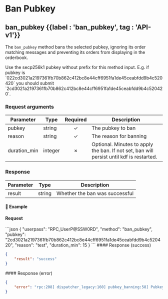 
# Ban Pubkey

## ban\_pubkey {{label : 'ban_pubkey', tag : 'API-v1'}}

The `ban_pubkey` method bans the selected pubkey, ignoring its order matching messages and preventing its orders from displaying in the orderbook.

<Note>
  Use the secp256k1 pubkey without prefix for this method input. E.g. if pubkey is `022cd3021a2197361fb70b862c412bc8e44cff6951fa1de45ceabfdd9b4c520420` you should submit `2cd3021a2197361fb70b862c412bc8e44cff6951fa1de45ceabfdd9b4c520420`.
</Note>

### Request arguments

| Parameter     | Type    | Required | Description                                                                              |
| ------------- | ------- | :------: | ---------------------------------------------------------------------------------------- |
| pubkey        | string  |     ✓    | The pubkey to ban                                                                        |
| reason        | string  |     ✓    | The reason for banning                                                                   |
| duration\_min | integer |     ✗    | Optional. Minutes to apply the ban. If not set, ban will persist until kdf is restarted. |

### Response

| Parameter | Type   | Description                    |
| --------- | ------ | ------------------------------ |
| result    | string | Whether the ban was successful |

#### 📌 Example

#### Request

<CodeGroup title="ban_pubkey" tag="POST" label="ban_pubkey" mm2MethodDecorate="true">
  ```json
  {
    "userpass": "RPC_UserP@SSW0RD",
    "method": "ban_pubkey",
    "pubkey": "2cd3021a2197361fb70b862c412bc8e44cff6951fa1de45ceabfdd9b4c520420",
    "reason": "test",
    "duration_min": 15
  }
  ```
</CodeGroup>

<CollapsibleSection expandedText="Hide Response" collapsedText="Show Response">
  #### Response (success)

  ```json
  {
      "result": "success"
  }
  ```
</CollapsibleSection>

<CollapsibleSection expandedText="Hide Error Response" collapsedText="Show Error Response">
  #### Response (error)

  ```json
  {
      "error": "rpc:208] dispatcher_legacy:160] pubkey_banning:58] Pubkey is banned already"
  }
  ```
</CollapsibleSection>
